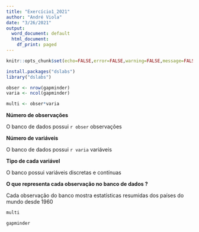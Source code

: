 ```yaml
---
title: "Exercício1_2021"
author: "André Viola"
date: "3/26/2021"
output:
  word_document: default
  html_document:
    df_print: paged
---
```


```r

knitr::opts_chunk$set(echo=FALSE,error=FALSE,warning=FALSE,message=FALSE)

```

```r
install.packages("dslabs")
library("dslabs")

obser <- nrow(gapminder)
varia <- ncol(gapminder)

multi <- obser*varia
```

**Número de observações**

O banco de dados possui `r obser` observações

**Número de variáveis**

O banco de dados possui `r varia` variáveis

**Tipo de cada variável**

O  banco possui variáveis discretas e contínuas

**O que representa cada observação no banco de dados  ?**

Cada observação do banco mostra estatísticas resumidas dos países do mundo desde 1960

```r
multi

gapminder
```
